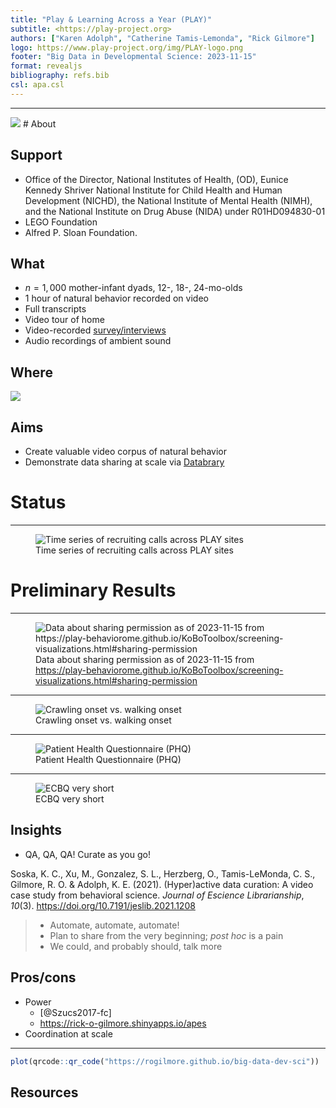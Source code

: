 ```yaml
---
title: "Play & Learning Across a Year (PLAY)"
subtitle: <https://play-project.org>
authors: ["Karen Adolph", "Catherine Tamis-Lemonda", "Rick Gilmore"]
logo: https://www.play-project.org/img/PLAY-logo.png
footer: "Big Data in Developmental Science: 2023-11-15"
format: revealjs
bibliography: refs.bib
csl: apa.csl
---
```


---

![](https://www.play-project.org/img/PLAY-logo.png)
# About

## Support

- Office of the Director, National Institutes of Health, (OD), Eunice Kennedy Shriver National Institute for Child Health and Human Development (NICHD), the National Institute of Mental Health (NIMH), and the National Institute on Drug Abuse (NIDA) under R01HD094830-01
- LEGO Foundation
- Alfred P. Sloan Foundation.

## What

- $n=1,000$ mother-infant dyads, 12-, 18-, 24-mo-olds
- 1 hour of natural behavior recorded on video
- Full transcripts
- Video tour of home
- Video-recorded [survey/interviews](https://play-behaviorome.github.io/KoBoToolbox/)
- Audio recordings of ambient sound

## Where

![](https://www.play-project.org/img/PLAY-sites.png)

## Aims

- Create valuable video corpus of natural behavior
- Demonstrate data sharing at scale via [Databrary](https://databrary.org)

# Status

---

![Time series of recruiting calls across PLAY sites](https://play-behaviorome.github.io/KoBoToolbox/include/img/fig-screening-calls-time-series-1.png)

# Preliminary Results

---

![Data about sharing permission as of 2023-11-15 from <https://play-behaviorome.github.io/KoBoToolbox/screening-visualizations.html#sharing-permission>](img/play-sharing-permission.png)

---

![Crawling onset vs. walking onset](https://play-behaviorome.github.io/KoBoToolbox/include/img/fig-walk-mos-kea-crawl-mos-1.png)

---

![Patient Health Questionnaire (PHQ)](https://play-behaviorome.github.io/KoBoToolbox/include/img/fig-phq4-1.png)

---

![ECBQ very short](https://play-behaviorome.github.io/KoBoToolbox/include/img/purrr-map-ecbq-figs-1.png)

## Insights

- QA, QA, QA! Curate as you go!

Soska, K. C., Xu, M., Gonzalez, S. L., Herzberg, O., Tamis-LeMonda, C. S., Gilmore, R. O. & Adolph, K. E. (2021). (Hyper)active data curation: A video case study from behavioral science. *Journal of Escience Librarianship*, *10*(3). <https://doi.org/10.7191/jeslib.2021.1208>

>- Automate, automate, automate!
>- Plan to share from the very beginning; *post hoc* is a pain
>- We could, and probably should, talk more

## Pros/cons

- Power
  - [@Szucs2017-fc]
  - <https://rick-o-gilmore.shinyapps.io/apes>
- Coordination at scale

---

```r
plot(qrcode::qr_code("https://rogilmore.github.io/big-data-dev-sci"))
```

## Resources


